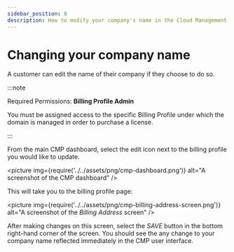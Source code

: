 ```yaml
---
sidebar_position: 8
description: How to modify your company's name in the Cloud Management Platform
---
```


# Changing your company name

A customer can edit the name of their company if they choose to do so.

:::note

Required Permissions: **Billing Profile Admin**

You must be assigned access to the specific Billing Profile under which the domain is managed in order to purchase a license.

:::

From the main CMP dashboard, select the edit icon next to the billing profile you would like to update.

<picture
  img={require('../../assets/png/cmp-dashboard.png')}
  alt="A screenshot of the CMP dashboard"
/>

This will take you to the billing profile page:

<picture
  img={require('../../assets/png/cmp-billing-address-screen.png')}
  alt="A screenshot of the _Billing Address_ screen"
/>

After making changes on this screen, select the _SAVE_ button in the bottom right-hand corner of the screen. You should see the any change to your company name reflected immediately in the CMP user interface.
